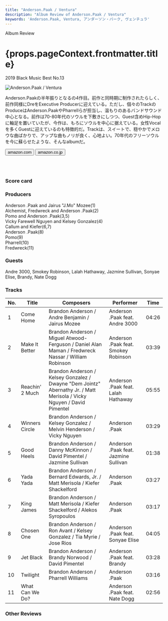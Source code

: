 ```yaml
---
title: "Anderson.Paak / Ventura"
description: "Album Review of Anderson.Paak / Ventura"
keywords: 'Anderson.Paak, Ventura, アンダーソン・パーク, ヴェンチュラ'
---
```





<p className="largeP">Album Review</p>
<h1 className="h1--no--margin">{props.pageContext.frontmatter.title}</h1>
<p className="largeP"><Link to="/best50/2019/">2019 Black Music Best No.13</Link></p>

<Row  className="image-card-group">
	<Column colMd={"3"} colLg={"4"} noGutterMdLeft="">
       <ImageCard>

![Anderson.Paak / Ventura](../../images/cd/andersonpaak4L.png) 

</ImageCard>
	</Column>
	<Column colMd={"4"} colLg={"8"} noGutterMdLeft="">
	<p>
	Anderson.Paakの半年振りとなるの4作目。前作と同時期に制作されたらしく、前作同様にDreをExecutive Producerに迎えている。ただし、個々のTrackのProduceはAnderson.PaakやPharrellらが担当し、温もりのあるバンドサウンド中心となる。前作は70-80年代のソウルを下敷きにしつつ、Guest含めHip-Hopに軸足を置いていたが、今作は、もろにソウルを中心に据えている。女性Vocalを多くGuestに迎えているのも特徴的だ。Trackは、スイートで、穏やかでメロウな曲ばかりで、アップな曲もノリが良く、心地よい。70年代のフリーソウルを今に蘇らせたような、そんなalbumだ。
	</p>
    <div>
	  <Button href="https://amzn.to/2z2oqoc" kind="primary" size="small" renderIcon={ArrowUpRight24}>
      amazon.com
      </Button>
      <Button href="https://amzn.to/2U6KdSR" kind="secondary" size="small" renderIcon={ArrowUpRight24}>
      amazon.co.jp
      </Button>
	</div>
	<a style="display:inline-block;overflow:hidden;background:url(https://linkmaker.itunes.apple.com/ja-jp/lockup.svg?releaseDate=2019-04-11&kind=album&bubble=apple_music&style=mono-black) no-repeat;width:180px;height:45px;" href="https://geo.music.apple.com/jp/album/ventura/1456218234?mt=1&app=music&ls=1&at=11lcug"></a>
	<a style="display:inline-block;overflow:hidden;background:url(https://linkmaker.itunes.apple.com/ja-jp/badge-lrg.svg?releaseDate=2019-04-11T00:00:00Z&kind=album&bubble=itunes_music) no-repeat;width:140px;height:45px;" href="https://geo.music.apple.com/jp/album/ventura/1456218234?app=itunes&at=11lcug"></a>
	</Column>
</Row>
<Row >
	<Column colMd={"4"} colLg={"4"} noGutterMdLeft="">
<div>
    <h3>Score card</h3>
	<SliderJS1 value="4" />
    <SliderJS2 value="1" />
	<SliderJS3 value="1" />
    <SliderJS4 value="9" />
</div>
</Column>
<Column colMd={"4"} colLg={"8"} noGutterMdLeft="">
<div>
<h3>Producers</h3>
<p>
Anderson .Paak and Jairus "J.Mo" Mozee(1)
<br/>Alchemist, Fredwreck and Anderson .Paak(2)
<br/>Pomo and Anderson .Paak(3,5)
<br/>Vicky Farewell Nguyen and Kelsey Gonzalez(4)
<br/>Callum and Kiefer(6,7)
<br/>Anderson .Paak(8)
<br/>Pomo(9)
<br/>Pharrell(10)
<br/>Fredwreck(11)
</p>
<h3>Guests</h3>
<p>
Andre 3000, Smokey Robinson, Lalah Hathaway, Jazmine Sullivan, Sonyae Elise, Brandy, Nate Dogg
</p>
</div>
</Column>
</Row>

<h3>Tracks</h3>

| No. |	 Title          |	 Composers                                                                                                           |	 Performer                           |	Time |
| --- |	--------------- | ---------------------------------------------------------------------------------------------------------------------- | ------------------------------------- |------ |
| 1	  |	Come Home      	| Brandon Anderson / Andre Benjamin / Jairus Mozee                                                                       | Anderson .Paak feat. Andre 3000       | 04:26 |
| 2	  |	Make It Better 	| Brandon Anderson / Miguel Atwood-Ferguson / Daniel Alan Maman / Fredwreck Nassar / William Robinson                    | Anderson .Paak feat. Smokey Robinson  | 03:39 |
| 3	  |	Reachin' 2 Much	| Brandon Anderson / Kelsey Gonzalez / Dwayne "Dem Jointz" Abernathy Jr. / Matt Merisola / Vicky Nguyen / David Pimentel | Anderson .Paak feat. Lalah Hathaway   | 05:55 |
| 4	  |	Winners Circle 	| Brandon Anderson / Kelsey Gonzalez / Melvin Henderson / Vicky Nguyen                                                   | Anderson .Paak                        | 03:29 |
| 5	  |	Good Heels     	| Brandon Anderson / Danny McKinnon / David Pimentel / Jazmine Sullivan                                                  | Anderson .Paak feat. Jazmine Sullivan | 01:38 |
| 6	  |	Yada Yada      	| Brandon Anderson / Bernard Edwards, Jr. / Matt Merisola / Kiefer Shackelford                                           | Anderson .Paak                        | 03:27 |
| 7	  |	King James     	| Brandon Anderson / Matt Merisola / Kiefer Shackelford / Alekos Syropoulos                                              | Anderson .Paak                        | 03:17 |
| 8	  |	Chosen One     	| Brandon Anderson / Ron Avant / Kelsey Gonzalez / Tia Myrie / Jose Rios                                                 | Anderson .Paak feat. Sonyae Elise     | 04:05 |
| 9	  |	Jet Black      	| Brandon Anderson / Brandy Norwood / David Pimentel                                                                     | Anderson .Paak feat. Brandy           | 03:28 |
| 10  |	Twilight       	| Brandon Anderson / Pharrell Williams                                                                                   | Anderson .Paak                        | 03:16 |
| 11  |	What Can We Do?	|	                                                                                                                     | Anderson .Paak feat. Nate Dogg        | 02:56 |

<h3>Other Reviews</h3>

<Row>
<Column colMd={3} colLg={3} noGutterMdLeft>
<Review1 />
</Column>
</Row>

<Row>
<Column colMd={3} colLg={3} noGutterMdLeft>
<Review2 />
</Column>
</Row>